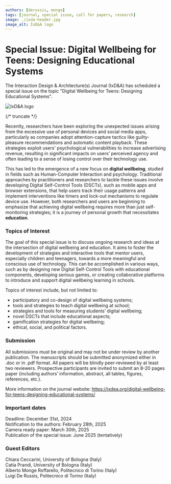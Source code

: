 ```yaml
---
authors: [derussis, monge]
tags: [journal, special issue, call for papers, research]
image: ./ixda-header.jpg
image_alt: IxD&A logo
---
```


# Special Issue: Digital Wellbeing for Teens: Designing Educational Systems

The Interaction Design & Architecture(s) Journal (IxD&A) has scheduled a special issue on the topic "Digital Wellbeing for Teens: Designing Educational Systems".

<p className="text--center"><img src={logo} alt="IxD&A logo"></img></p>

{/* truncate */}

Recently, researchers have been exploring the unexpected issues arising from the excessive use of personal devices and social media apps, particularly as companies adopt attention-capture tactics like guilty-pleasure recommendations and automatic content playback. These strategies exploit users' psychological vulnerabilities to increase advertising revenue, resulting in significant impacts on users’ perceived agency and often leading to a sense of losing control over their technology use. 

This has led to the emergence of a new focus on __digital wellbeing__, studied in fields such as Human-Computer Interaction and psychology. Traditional approaches by practitioners and researchers to tackle these issues involve developing Digital Self-Control Tools (DSCTs), such as mobile apps and browser extensions, that help users track their usage patterns and implement interventions like timers and lock-out mechanisms to regulate device use. However, both researchers and users are beginning to emphasize that achieving digital wellbeing requires more than just self-monitoring strategies; it is a journey of personal growth that necessitates __education__.

### Topics of Interest
The goal of this special issue is to discuss ongoing research and ideas at the intersection of digital wellbeing and education. It aims to foster the development of strategies and interactive tools that mentor users, especially children and teenagers, towards a more meaningful and conscious use of technology. This can be accomplished in various ways, such as by designing new Digital Self-Control Tools with educational components, developing serious games, or creating collaborative platforms to introduce and support digital wellbeing learning in schools.

Topics of interest include, but not limited to:
* participatory and co-design of digital wellbeing systems;
* tools and strategies to teach digital wellbeing at school;
* strategies and tools for measuring students’ digital wellbeing;
* novel DSCTs that include educational aspects;
* gamification strategies for digital wellbeing;
* ethical, social, and political factors.

### Submission
All submissions must be original and may not be under review by another publication.
The manuscripts should be submitted anonymized either in .doc or in .pdf format.
All papers will be blindly peer-reviewed by at least two reviewers. Prospective participants are invited to submit an 8-20 pages paper (including authors’ information, abstract, all tables, figures, references, etc.).

More information on the journal website: https://ixdea.org/digital-wellbeing-for-teens-designing-educational-systems/

### Important dates
Deadline: December 31st, 2024<br/>
Notification to the authors: February 28th, 2025<br/>
Camera ready paper: March 30th, 2025<br/>
Publication of the special issue: June 2025 (tentatively)<br/>

### Guest Editors
Chiara Ceccarini, University of Bologna (Italy)<br/>
Catia Prandi, University of Bologna (Italy)<br/>
Alberto Monge Roffarello, Politecnico di Torino (Italy)<br/>
Luigi De Russis, Politecnico di Torino (Italy)<br/>